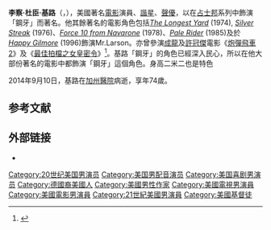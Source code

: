 {{Infobox person
| name           = 李察·基路<br>Richard Kiel
| image          = Michael Dunn Richard Kiel Wild Wild West.JPG
| caption        = 1966年的基路（右）
| birth_name     = Richard Dawson Kiel<ref>{{cite book |last=Peary |first=Danny |authorlink=Danny Peary |page=291 |title=Cult movie stars |url=http://books.google.ca/books?id=KHhZAAAAMAAJ&q=%22Richard+Kiel%22+1939&dq=%22Richard+Kiel%22+1939 |year=1991 |publisher=Simon & Schuster |isbn=0-671-74924-2 |access-date=2015-04-07 |archive-date=2014-11-29 |archive-url=https://web.archive.org/web/20141129110900/http://books.google.ca/books?id=KHhZAAAAMAAJ&q=%22Richard+Kiel%22+1939&dq=%22Richard+Kiel%22+1939 |dead-url=no }}</ref><ref>[http://www.gosanangelo.com/entertainment/celeb_bdays_20140609121510820 Celebrity birthdates, Sept 9 – 15] {{webarchive|url=https://web.archive.org/web/20150512032024/http://www.gosanangelo.com/entertainment/celeb_bdays_20140609121510820 |date=2015-05-12 }}</ref>
| birth_date     = {{birth date|1939|9|13}}
| birth_place    = [[美國|美國]][[密西根州|密西根州]][[底特律|底特律]]
| death_date     = {{death date and age|2014|9|10|1939|9|13}}
| death_place    = [[美國|美國]][[加州|加州]][[佛雷斯諾|佛雷斯諾]]
| death_cause = [[冠心病|冠心病]]及[[心肌梗塞|心肌梗塞]]
| resting_place  = 美國[[加州|加州]][[Belmont_Memorial_Park|Belmont Memorial Park]]
| height         = {{height|foot=7|inch=1.5}}
| spouse         = {{marriage|Faye Daniels|1960|1973||}} (離婚)<br />{{marriage|Diane Rogers|1974|2014||}} (直至他逝世)
| children       = 4 (與Diane Rogers所生)
| nationality    = 美國
| occupation     = [[電影演員|電影演員]]、[[諧星|諧星]]、[[聲優|聲優]]
| years_active   = 1960–2014
| religion       = [[基督教|基督教]]
}}
'''李察·杜臣·基路'''（{{lang-en|Richard Dawson Kiel}}，{{bd|1939年|9月13日|2014年|9月10日|catIdx=Kiel}}），美國著名[[電影|電影]]演員、[[諧星|諧星]]、[[聲優|聲優]]，以在[[占士邦|占士邦]]系列中飾演「鋼牙」而著名。他其餘著名的電影角色包括''[[The_Longest_Yard|The Longest Yard]]'' (1974), ''[[Silver_Streak|Silver Streak]]'' (1976)、''[[Force_10_from_Navarone|Force 10 from Navarone]]'' (1978)、''[[Pale_Rider|Pale Rider]]'' (1985)及於''[[Happy_Gilmore|Happy Gilmore]]'' (1996)飾演Mr.Larson。亦曾參演[[成龍|成龍]]及[[許冠傑|許冠傑]]電影《[[炮彈飛車2|炮彈飛車2]]》及《[[最佳拍檔之女皇密令|最佳拍檔之女皇密令]]》<ref>{{Cite web |url=http://www.ol.mingpao.com/cfm/star5.cfm?File=20140912%2Fsaa01%2Fmel1.txt |title=「鋼牙」李察基路逝世 |access-date=2021-12-28 |archive-date=2016-03-04 |archive-url=https://web.archive.org/web/20160304195251/http://www.ol.mingpao.com/cfm/star5.cfm?File=20140912%2Fsaa01%2Fmel1.txt |dead-url=no }}</ref>。基路「鋼牙」的角色已經深入民心，所以在他大部份著名的電影中都飾演「鋼牙」這個角色。身高二米二也是特色

2014年9月10日，基路在[[加州醫院|加州醫院]]病逝，享年74歲。

==参考文献==
{{reflist}}

== 外部链接 ==
{{Commons category|Richard Kiel}}
* {{IMDb name|1423}}


{{DEFAULTSORT:Kiel, Richard}}
[[Category:20世纪美国男演员|Category:20世纪美国男演员]]
[[Category:美国男配音演员|Category:美国男配音演员]]
[[Category:美国喜剧男演员|Category:美国喜剧男演员]]
[[Category:德國裔美國人|Category:德國裔美國人]]
[[Category:美國男性作家|Category:美國男性作家]]
[[Category:美國電視男演員|Category:美國電視男演員]]
[[Category:美國電影男演員|Category:美國電影男演員]]
[[Category:21世紀美國男演員|Category:21世紀美國男演員]]
[[Category:美國基督徒|Category:美國基督徒]]